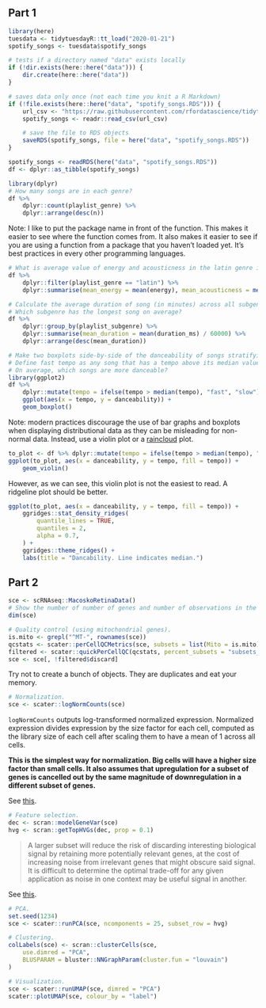 ## Part 1
```r
library(here)
tuesdata <- tidytuesdayR::tt_load("2020-01-21")
spotify_songs <- tuesdata$spotify_songs

# tests if a directory named "data" exists locally
if (!dir.exists(here::here("data"))) {
    dir.create(here::here("data"))
}

# saves data only once (not each time you knit a R Markdown)
if (!file.exists(here::here("data", "spotify_songs.RDS"))) {
    url_csv <- "https://raw.githubusercontent.com/rfordatascience/tidytuesday/master/data/2020/2020-01-21/spotify_songs.csv"
    spotify_songs <- readr::read_csv(url_csv)

    # save the file to RDS objects
    saveRDS(spotify_songs, file = here("data", "spotify_songs.RDS"))
}

spotify_songs <- readRDS(here("data", "spotify_songs.RDS"))
df <- dplyr::as_tibble(spotify_songs)
```

```r
library(dplyr)
# How many songs are in each genre?
df %>%
    dplyr::count(playlist_genre) %>%
    dplyr::arrange(desc(n))
```

Note: I like to put the package name in front of the function.
This makes it easier to see where the function comes from.
It also makes it easier to see if you are using a function from a package that you haven't loaded yet.
It's best practices in every other programming languages.

```r
# What is average value of energy and acousticness in the latin genre in this dataset?
df %>%
    dplyr::filter(playlist_genre == "latin") %>%
    dplyr::summarise(mean_energy = mean(energy), mean_acousticness = mean(acousticness))
```

```r
# Calculate the average duration of song (in minutes) across all subgenres.
# Which subgenre has the longest song on average?
df %>%
    dplyr::group_by(playlist_subgenre) %>%
    dplyr::summarise(mean_duration = mean(duration_ms) / 60000) %>%
    dplyr::arrange(desc(mean_duration))
```

```r
# Make two boxplots side-by-side of the danceability of songs stratifying by whether a song has a fast or slow tempo.
# Define fast tempo as any song that has a tempo above its median value.
# On average, which songs are more danceable?
library(ggplot2)
df %>%
    dplyr::mutate(tempo = ifelse(tempo > median(tempo), "fast", "slow")) %>%
    ggplot(aes(x = tempo, y = danceability)) +
    geom_boxplot()
```

Note: modern practices discourage the use of bar graphs and boxplots when displaying distributional data
as they can be misleading for non-normal data.
Instead, use a violin plot or a [raincloud](https://www.cedricscherer.com/2021/06/06/visualizing-distributions-with-raincloud-plots-and-how-to-create-them-with-ggplot2/) plot.

```r
to_plot <- df %>% dplyr::mutate(tempo = ifelse(tempo > median(tempo), "fast", "slow"))
ggplot(to_plot, aes(x = danceability, y = tempo, fill = tempo)) +
    geom_violin()
```

However, as we can see, this violin plot is not the easiest to read.
A ridgeline plot should be better.

```r
ggplot(to_plot, aes(x = danceability, y = tempo, fill = tempo)) +
    ggridges::stat_density_ridges(
        quantile_lines = TRUE,
        quantiles = 2,
        alpha = 0.7,
    ) +
    ggridges::theme_ridges() +
    labs(title = "Dancability. Line indicates median.")
```


## Part 2

```r
sce <- scRNAseq::MacoskoRetinaData()
# Show the number of number of genes and number of observations in the sce object.
dim(sce)
```

```r
# Quality control (using mitochondrial genes).
is.mito <- grepl("^MT-", rownames(sce))
qcstats <- scater::perCellQCMetrics(sce, subsets = list(Mito = is.mito))
filtered <- scater::quickPerCellQC(qcstats, percent_subsets = "subsets_Mito_percent")
sce <- sce[, !filtered$discard]
```
Try not to create a bunch of objects. They are duplicates and eat your memory.

```r
# Normalization.
sce <- scater::logNormCounts(sce)
```

`logNormCounts` outputs log-transformed normalized expression.
Normalized expression divides expression by the size factor for each cell,
computed as the library size of each cell after scaling them to have a mean of 1 across all cells.

**This is the simplest way for normalization. Big cells will have a higher size factor than small cells.
It also assumes that upregulation for a subset of genes is cancelled out by the same magnitude of downregulation in a different subset of genes.**

See [this](http://bioconductor.org/books/3.13/OSCA.basic/normalization.html).

```r
# Feature selection.
dec <- scran::modelGeneVar(sce)
hvg <- scran::getTopHVGs(dec, prop = 0.1)
```

> A larger subset will reduce the risk of discarding interesting biological signal by retaining more potentially relevant genes,
at the cost of increasing noise from irrelevant genes that might obscure said signal.
It is difficult to determine the optimal trade-off for any given application as noise in one context may be useful signal in another.

See [this](http://bioconductor.org/books/3.13/OSCA.basic/feature-selection.html).

```r
# PCA.
set.seed(1234)
sce <- scater::runPCA(sce, ncomponents = 25, subset_row = hvg)

# Clustering.
colLabels(sce) <- scran::clusterCells(sce,
    use.dimred = "PCA",
    BLUSPARAM = bluster::NNGraphParam(cluster.fun = "louvain")
)
```

```r
# Visualization.
sce <- scater::runUMAP(sce, dimred = "PCA")
scater::plotUMAP(sce, colour_by = "label")
```
